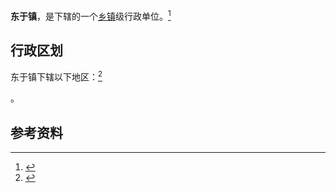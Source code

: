 {{中国乡级行政区|14/01/21/102/000}}

'''东于镇'''，是{{PRC admin/fullname|14/01/21/102/000|3}}下辖的一个[[乡镇|乡镇]]级行政单位。<ref>{{PRC admin/ref sgc|{{PRC admin/parent|14/01/21/102/000}}}}</ref>

== 行政区划 ==

东于镇下辖以下地区：<ref>{{PRC admin/ref sgc|14/01/21/102/000}}</ref>

{{PRC admin/children|14/01/21/102/000}}。

== 参考资料 ==

{{reflist}}

{{行政区划小作品}}
{{PRC admin/navcat|14/01/21/102/000}}